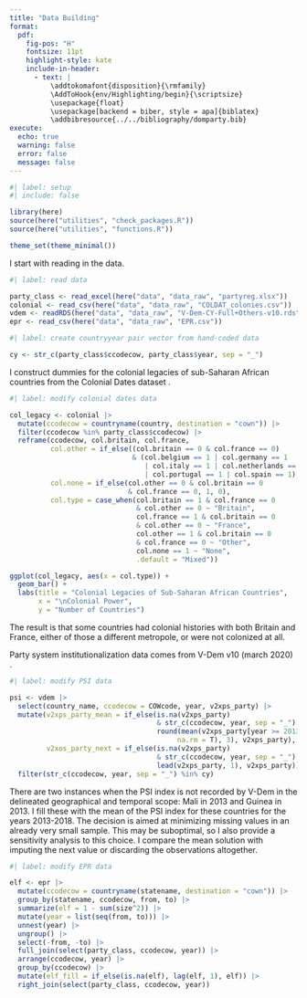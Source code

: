 ```yaml
---
title: "Data Building"
format: 
  pdf:
    fig-pos: "H"
    fontsize: 11pt
    highlight-style: kate
    include-in-header:
      - text: |
          \addtokomafont{disposition}{\rmfamily} 
          \AddToHook{env/Highlighting/begin}{\scriptsize} 
          \usepackage{float} 
          \usepackage[backend = biber, style = apa]{biblatex}
          \addbibresource{../../bibliography/domparty.bib}
execute: 
  echo: true
  warning: false
  error: false
  message: false
---
```


```r
#| label: setup
#| include: false

library(here)
source(here("utilities", "check_packages.R"))
source(here("utilities", "functions.R"))

theme_set(theme_minimal())
```

I start with reading in the data.

```r
#| label: read data

party_class <- read_excel(here("data", "data_raw", "partyreg.xlsx"))
colonial <- read_csv(here("data", "data_raw", "COLDAT_colonies.csv"))
vdem <- readRDS(here("data", "data_raw", "V-Dem-CY-Full+Others-v10.rds"))
epr <- read_csv(here("data", "data_raw", "EPR.csv"))
```

```r
#| label: create countryyear pair vector from hand-coded data

cy <- str_c(party_class$ccodecow, party_class$year, sep = "_")
```

I construct dummies for the colonial legacies of sub-Saharan African countries from the Colonial Dates dataset \parencite{becker_colonial_2019}.

```r
#| label: modify colonial dates data

col_legacy <- colonial |> 
  mutate(ccodecow = countryname(country, destination = "cown")) |> 
  filter(ccodecow %in% party_class$ccodecow) |> 
  reframe(ccodecow, col.britain, col.france,
          col.other = if_else((col.britain == 0 & col.france == 0)
                              & (col.belgium == 1 | col.germany == 1
                                 | col.italy == 1 | col.netherlands == 1
                                 | col.portugal == 1 | col.spain == 1), 1, 0),
          col.none = if_else(col.other == 0 & col.britain == 0
                             & col.france == 0, 1, 0),
          col.type = case_when(col.britain == 1 & col.france == 0 
                               & col.other == 0 ~ "Britain",
                               col.france == 1 & col.britain == 0 
                               & col.other == 0 ~ "France",
                               col.other == 1 & col.britain == 0 
                               & col.france == 0 ~ "Other",
                               col.none == 1 ~ "None",
                               .default = "Mixed"))

ggplot(col_legacy, aes(x = col.type)) +
  geom_bar() +
  labs(title = "Colonial Legacies of Sub-Saharan African Countries",
       x = "\nColonial Power",
       y = "Number of Countries")
```

The result is that some countries had colonial histories with both Britain and France, either of those a different metropole, or were not colonized at all.

Party system institutionalization data comes from V-Dem v10 (march 2020) \parencite{coppedge_v-dem_2020}. 

```r
#| label: modify PSI data

psi <- vdem |> 
  select(country_name, ccodecow = COWcode, year, v2xps_party) |> 
  mutate(v2xps_party_mean = if_else(is.na(v2xps_party)
                                    & str_c(ccodecow, year, sep = "_") %in% cy,
                                    round(mean(v2xps_party[year >= 2013 & year <= 2018], 
                                         na.rm = T), 3), v2xps_party),
         v2xos_party_next = if_else(is.na(v2xps_party)
                                    & str_c(ccodecow, year, sep = "_") %in% cy,
                                    lead(v2xps_party, 1), v2xps_party)) |> 
  filter(str_c(ccodecow, year, sep = "_") %in% cy)
```

There are two instances when the PSI index is not recorded by V-Dem in the delineated geographical and temporal scope: Mali in 2013 and Guinea in 2013. I fill these with the mean of the PSI index for these countries for the years 2013-2018. The decision is aimed at minimizing missing values in an already very small sample. This may be suboptimal, so I also provide a sensitivity analysis to this choice. I compare the mean solution with imputing the next value or discarding the observations altogether.

```r
#| label: modify EPR data

elf <- epr |> 
  mutate(ccodecow = countryname(statename, destination = "cown")) |>
  group_by(statename, ccodecow, from, to) |> 
  summarize(elf = 1 - sum(size^2)) |> 
  mutate(year = list(seq(from, to))) |> 
  unnest(year) |> 
  ungroup() |> 
  select(-from, -to) |> 
  full_join(select(party_class, ccodecow, year)) |> 
  arrange(ccodecow, year) |> 
  group_by(ccodecow) |> 
  mutate(elf_fill = if_else(is.na(elf), lag(elf, 1), elf)) |> 
  right_join(select(party_class, ccodecow, year))
  

```


\printbibliography

